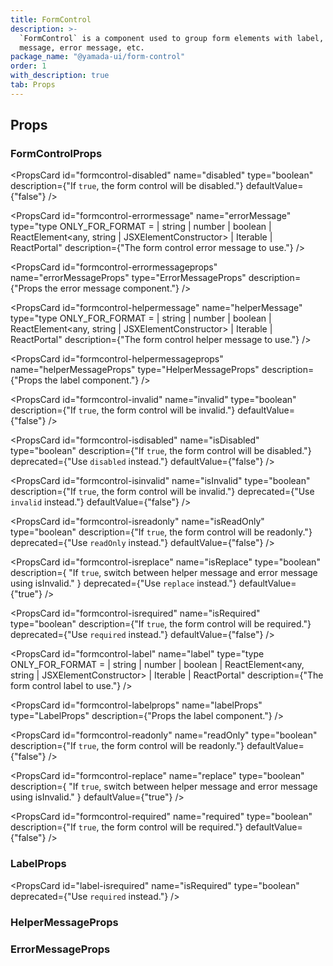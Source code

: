 ```yaml
---
title: FormControl
description: >-
  `FormControl` is a component used to group form elements with label, helper
  message, error message, etc.
package_name: "@yamada-ui/form-control"
order: 1
with_description: true
tab: Props
---
```


## Props

### FormControlProps

<PropsCard
  id="formcontrol-disabled"
  name="disabled"
  type="boolean"
  description={"If `true`, the form control will be disabled."}
  defaultValue={"false"}
/>

<PropsCard
  id="formcontrol-errormessage"
  name="errorMessage"
  type="type ONLY_FOR_FORMAT =
  | string
  | number
  | boolean
  | ReactElement<any, string | JSXElementConstructor<any>>
  | Iterable<ReactNode>
  | ReactPortal"
  description={"The form control error message to use."}
/>

<PropsCard
  id="formcontrol-errormessageprops"
  name="errorMessageProps"
  type="ErrorMessageProps"
  description={"Props the error message component."}
/>

<PropsCard
  id="formcontrol-helpermessage"
  name="helperMessage"
  type="type ONLY_FOR_FORMAT =
  | string
  | number
  | boolean
  | ReactElement<any, string | JSXElementConstructor<any>>
  | Iterable<ReactNode>
  | ReactPortal"
  description={"The form control helper message to use."}
/>

<PropsCard
  id="formcontrol-helpermessageprops"
  name="helperMessageProps"
  type="HelperMessageProps"
  description={"Props the label component."}
/>

<PropsCard
  id="formcontrol-invalid"
  name="invalid"
  type="boolean"
  description={"If `true`, the form control will be invalid."}
  defaultValue={"false"}
/>

<PropsCard
  id="formcontrol-isdisabled"
  name="isDisabled"
  type="boolean"
  description={"If `true`, the form control will be disabled."}
  deprecated={"Use `disabled` instead."}
  defaultValue={"false"}
/>

<PropsCard
  id="formcontrol-isinvalid"
  name="isInvalid"
  type="boolean"
  description={"If `true`, the form control will be invalid."}
  deprecated={"Use `invalid` instead."}
  defaultValue={"false"}
/>

<PropsCard
  id="formcontrol-isreadonly"
  name="isReadOnly"
  type="boolean"
  description={"If `true`, the form control will be readonly."}
  deprecated={"Use `readOnly` instead."}
  defaultValue={"false"}
/>

<PropsCard
  id="formcontrol-isreplace"
  name="isReplace"
  type="boolean"
  description={
    "If `true`, switch between helper message and error message using isInvalid."
  }
  deprecated={"Use `replace` instead."}
  defaultValue={"true"}
/>

<PropsCard
  id="formcontrol-isrequired"
  name="isRequired"
  type="boolean"
  description={"If `true`, the form control will be required."}
  deprecated={"Use `required` instead."}
  defaultValue={"false"}
/>

<PropsCard
  id="formcontrol-label"
  name="label"
  type="type ONLY_FOR_FORMAT =
  | string
  | number
  | boolean
  | ReactElement<any, string | JSXElementConstructor<any>>
  | Iterable<ReactNode>
  | ReactPortal"
  description={"The form control label to use."}
/>

<PropsCard
  id="formcontrol-labelprops"
  name="labelProps"
  type="LabelProps"
  description={"Props the label component."}
/>

<PropsCard
  id="formcontrol-optionalindicator"
  name="optionalIndicator"
  type="type ONLY_FOR_FORMAT =
  | string
  | number
  | boolean
  | ReactElement<any, string | JSXElementConstructor<any>>
  | Iterable<ReactNode>
  | ReactPortal"
/>

<PropsCard
  id="formcontrol-readonly"
  name="readOnly"
  type="boolean"
  description={"If `true`, the form control will be readonly."}
  defaultValue={"false"}
/>

<PropsCard
  id="formcontrol-replace"
  name="replace"
  type="boolean"
  description={
    "If `true`, switch between helper message and error message using isInvalid."
  }
  defaultValue={"true"}
/>

<PropsCard
  id="formcontrol-required"
  name="required"
  type="boolean"
  description={"If `true`, the form control will be required."}
  defaultValue={"false"}
/>

<PropsCard
  id="formcontrol-requiredindicator"
  name="requiredIndicator"
  type="type ONLY_FOR_FORMAT =
  | string
  | number
  | boolean
  | ReactElement<any, string | JSXElementConstructor<any>>
  | Iterable<ReactNode>
  | ReactPortal"
/>

### LabelProps

<PropsCard
  id="label-isrequired"
  name="isRequired"
  type="boolean"
  deprecated={"Use `required` instead."}
/>

<PropsCard
  id="label-optionalindicator"
  name="optionalIndicator"
  type="type ONLY_FOR_FORMAT =
  | string
  | number
  | boolean
  | ReactElement<any, string | JSXElementConstructor<any>>
  | Iterable<ReactNode>
  | ReactPortal"
/>

<PropsCard id="label-required" name="required" type="boolean" />

<PropsCard
  id="label-requiredindicator"
  name="requiredIndicator"
  type="type ONLY_FOR_FORMAT =
  | string
  | number
  | boolean
  | ReactElement<any, string | JSXElementConstructor<any>>
  | Iterable<ReactNode>
  | ReactPortal"
/>

### HelperMessageProps

### ErrorMessageProps
